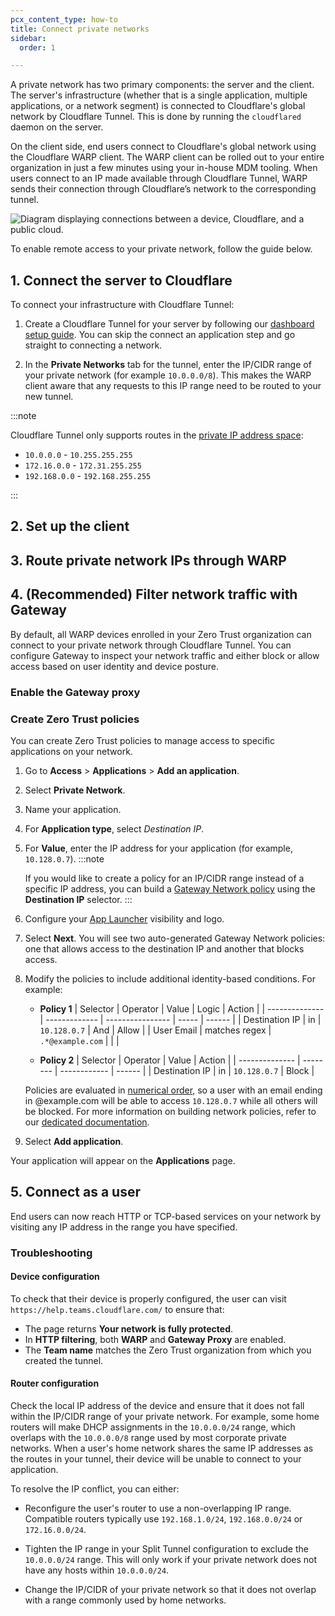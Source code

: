 ```yaml
---
pcx_content_type: how-to
title: Connect private networks
sidebar:
  order: 1

---
```



A private network has two primary components: the server and the client. The server's infrastructure (whether that is a single application, multiple applications, or a network segment) is connected to Cloudflare's global network by Cloudflare Tunnel. This is done by running the `cloudflared` daemon on the server.

On the client side, end users connect to Cloudflare's global network using the Cloudflare WARP client. The WARP client can be rolled out to your entire organization in just a few minutes using your in-house MDM tooling.  When users connect to an IP made available through Cloudflare Tunnel, WARP sends their connection through Cloudflare’s network to the corresponding tunnel.

![Diagram displaying connections between a device, Cloudflare, and a public cloud.](~/assets/images/cloudflare-one/connections/private-ips-diagram.png)

To enable remote access to your private network, follow the guide below.

## 1. Connect the server to Cloudflare

To connect your infrastructure with Cloudflare Tunnel:

1. Create a Cloudflare Tunnel for your server by following our [dashboard setup guide](/cloudflare-one/connections/connect-networks/get-started/create-remote-tunnel/). You can skip the connect an application step and go straight to connecting a network.

2. In the **Private Networks** tab for the tunnel, enter the IP/CIDR range of your private network (for example `10.0.0.0/8`). This makes the WARP client aware that any requests to this IP range need to be routed to your new tunnel.

:::note

Cloudflare Tunnel only supports routes in the [private IP address space](https://www.rfc-editor.org/rfc/rfc1918.html#section-3):

* `10.0.0.0` - `10.255.255.255`
* `172.16.0.0` - `172.31.255.255`
* `192.168.0.0` - `192.168.255.255`


:::

## 2. Set up the client

<Render file="tunnel/warp-to-tunnel-client" />

## 3. Route private network IPs through WARP

<Render file="tunnel/warp-to-tunnel-route-ips" />

## 4. (Recommended) Filter network traffic with Gateway

By default, all WARP devices enrolled in your Zero Trust organization can connect to your private network through Cloudflare Tunnel. You can configure Gateway to inspect your network traffic and either block or allow access based on user identity and device posture.

### Enable the Gateway proxy

<Render file="tunnel/enable-gateway-proxy" />

### Create Zero Trust policies

You can create Zero Trust policies to manage access to specific applications on your network.

1. Go to **Access** > **Applications** > **Add an application**.

2. Select **Private Network**.

3. Name your application.

4. For **Application type**, select *Destination IP*.

5. For **Value**, enter the IP address for your application (for example, `10.128.0.7`). 
    :::note

    If you would like to create a policy for an IP/CIDR range instead of a specific IP address, you can build a [Gateway Network policy](/cloudflare-one/policies/gateway/network-policies/) using the **Destination IP** selector. 
    :::

6. Configure your [App Launcher](/cloudflare-one/applications/app-launcher/) visibility and logo.

7. Select **Next**. You will see two auto-generated Gateway Network policies: one that allows access to the destination IP and another that blocks access.

8. Modify the policies to include additional identity-based conditions. For example:

   * **Policy 1**
     | Selector       | Operator      | Value            | Logic | Action |
     | -------------- | ------------- | ---------------- | ----- | ------ |
     | Destination IP | in            | `10.128.0.7`     | And   | Allow  |
     | User Email     | matches regex | `.*@example.com` |       |        |

   * **Policy 2**
     | Selector       | Operator | Value        | Action |
     | -------------- | -------- | ------------ | ------ |
     | Destination IP | in       | `10.128.0.7` | Block  |

   Policies are evaluated in [numerical order](/cloudflare-one/policies/gateway/order-of-enforcement/#order-of-precedence), so a user with an email ending in @example.com will be able to access `10.128.0.7` while all others will be blocked. For more information on building network policies, refer to our [dedicated documentation](/cloudflare-one/policies/gateway/network-policies/).

9. Select **Add application**.

Your application will appear on the **Applications** page.

## 5. Connect as a user

End users can now reach HTTP or TCP-based services on your network by visiting any IP address in the range you have specified.

### Troubleshooting

#### Device configuration

To check that their device is properly configured, the user can visit `https://help.teams.cloudflare.com/` to ensure that:

* The page returns **Your network is fully protected**.
* In **HTTP filtering**, both **WARP** and **Gateway Proxy** are enabled.
* The **Team name** matches the Zero Trust organization from which you created the tunnel.

#### Router configuration

Check the local IP address of the device and ensure that it does not fall within the IP/CIDR range of your private network. For example, some home routers will make DHCP assignments in the `10.0.0.0/24` range, which overlaps with the `10.0.0.0/8` range used by most corporate private networks. When a user's home network shares the same IP addresses as the routes in your tunnel, their device will be unable to connect to your application.

To resolve the IP conflict, you can either:

* Reconfigure the user's router to use a non-overlapping IP range. Compatible routers typically use `192.168.1.0/24`, `192.168.0.0/24` or `172.16.0.0/24`.

* Tighten the IP range in your Split Tunnel configuration to exclude the `10.0.0.0/24` range. This will only work if your private network does not have any hosts within `10.0.0.0/24`.

* Change the IP/CIDR of your private network so that it does not overlap with a range commonly used by home networks.
